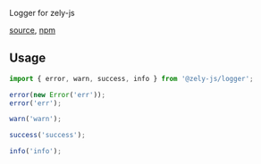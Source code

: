 Logger for zely-js

[source](https://github.com/zely-js/zely/tree/zely4/packages/zely-js-logger), [npm](https://www.npmjs.com/package/@zely-js/logger)

## Usage

```js
import { error, warn, success, info } from '@zely-js/logger';

error(new Error('err'));
error('err');

warn('warn');

success('success');

info('info');
```
